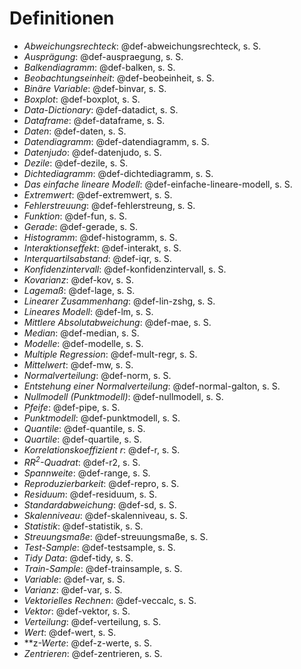 # Definitionen


- *Abweichungsrechteck*: @def-abweichungsrechteck, s. S. \pageref{def-abweichungsrechteck}
- *Ausprägung*: @def-auspraegung, s. S. \pageref{def-auspraegung}
- *Balkendiagramm*: @def-balken, s. S. \pageref{def-balken}
- *Beobachtungseinheit*: @def-beobeinheit, s. S. \pageref{def-beobeinheit}
- *Binäre Variable*: @def-binvar, s. S. \pageref{def-binvar}
- *Boxplot*: @def-boxplot, s. S. \pageref{def-boxplot}
- *Data-Dictionary*: @def-datadict, s. S. \pageref{def-datadict}
- *Dataframe*: @def-dataframe, s. S. \pageref{def-dataframe}
- *Daten*: @def-daten, s. S. \pageref{def-daten}
- *Datendiagramm*: @def-datendiagramm, s. S. \pageref{def-datendiagramm}
- *Datenjudo*: @def-datenjudo, s. S. \pageref{def-datenjudo}
- *Dezile*: @def-dezile, s. S. \pageref{def-dezile}
- *Dichtediagramm*: @def-dichtediagramm, s. S. \pageref{def-dichtediagramm}
- *Das einfache lineare Modell*: @def-einfache-lineare-modell, s. S. \pageref{def-einfache-lineare-modell}
- *Extremwert*: @def-extremwert, s. S. \pageref{def-extremwert}
- *Fehlerstreuung*: @def-fehlerstreung, s. S. \pageref{def-fehlerstreung}
- *Funktion*: @def-fun, s. S. \pageref{def-fun}
- *Gerade*: @def-gerade, s. S. \pageref{def-gerade}
- *Histogramm*: @def-histogramm, s. S. \pageref{def-histogramm}
- *Interaktionseffekt*: @def-interakt, s. S. \pageref{def-interakt}
- *Interquartilsabstand*: @def-iqr, s. S. \pageref{def-iqr}
- *Konfidenzintervall*: @def-konfidenzintervall, s. S. \pageref{def-konfidenzintervall}
- *Kovarianz*: @def-kov, s. S. \pageref{def-kov}
- *Lagemaß*: @def-lage, s. S. \pageref{def-lage}
- *Linearer Zusammenhang*: @def-lin-zshg, s. S. \pageref{def-lin-zshg}
- *Lineares Modell*: @def-lm, s. S. \pageref{def-lm}
- *Mittlere Absolutabweichung*: @def-mae, s. S. \pageref{def-mae}
- *Median*: @def-median, s. S. \pageref{def-median}
- *Modelle*: @def-modelle, s. S. \pageref{def-modelle}
- *Multiple Regression*: @def-mult-regr, s. S. \pageref{def-mult-regr}
- *Mittelwert*: @def-mw, s. S. \pageref{def-mw}
- *Normalverteilung*: @def-norm, s. S. \pageref{def-norm}
- *Entstehung einer Normalverteilung*: @def-normal-galton, s. S. \pageref{def-normal-galton}
- *Nullmodell (Punktmodell)*: @def-nullmodell, s. S. \pageref{def-nullmodell}
- *Pfeife*: @def-pipe, s. S. \pageref{def-pipe}
- *Punktmodell*: @def-punktmodell, s. S. \pageref{def-punktmodell}
- *Quantile*: @def-quantile, s. S. \pageref{def-quantile}
- *Quartile*: @def-quartile, s. S. \pageref{def-quartile}
- *Korrelationskoeffizient $r$*: @def-r, s. S. \pageref{def-r}
- *R$R^2$-Quadrat*: @def-r2, s. S. \pageref{def-r2}
- *Spannweite*: @def-range, s. S. \pageref{def-range}
- *Reproduzierbarkeit*: @def-repro, s. S. \pageref{def-repro}
- *Residuum*: @def-residuum, s. S. \pageref{def-residuum}
- *Standardabweichung*: @def-sd, s. S. \pageref{def-sd}
- *Skalenniveau*: @def-skalenniveau, s. S. \pageref{def-skalenniveau}
- *Statistik*: @def-statistik, s. S. \pageref{def-statistik}
- *Streuungsmaße*: @def-streuungsmaße, s. S. \pageref{def-streuungsmaße}
- *Test-Sample*: @def-testsample, s. S. \pageref{def-testsample}
- *Tidy Data*: @def-tidy, s. S. \pageref{def-tidy}
- *Train-Sample*: @def-trainsample, s. S. \pageref{def-trainsample}
- *Variable*: @def-var, s. S. \pageref{def-var}
- *Varianz*: @def-var, s. S. \pageref{def-var}
- *Vektorielles Rechnen*: @def-veccalc, s. S. \pageref{def-veccalc}
- *Vektor*: @def-vektor, s. S. \pageref{def-vektor}
- *Verteilung*: @def-verteilung, s. S. \pageref{def-verteilung}
- *Wert*: @def-wert, s. S. \pageref{def-wert}
- **z*-Werte*: @def-z-werte, s. S. \pageref{def-z-werte}
- *Zentrieren*: @def-zentrieren, s. S. \pageref{def-zentrieren}
